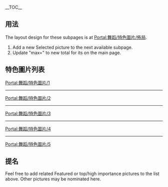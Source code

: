 __TOC__
== 用法 ==
The layout design for these subpages is at [[Portal:舞蹈/特色圖片/佈局|Portal:舞蹈/特色圖片/佈局]].
# Add a new Selected picture to the next available subpage.
# Update "max=" to new total for its {{tl|Random portal component}} on the main page.

== 特色圖片列表 ==

[[Portal:舞蹈/特色圖片/1|Portal:舞蹈/特色圖片/1]]
{{Portal:舞蹈/特色圖片/1}}
----
[[Portal:舞蹈/特色圖片/2|Portal:舞蹈/特色圖片/2]]
{{Portal:舞蹈/特色圖片/2}}
----
[[Portal:舞蹈/特色圖片/3|Portal:舞蹈/特色圖片/3]]
{{Portal:舞蹈/特色圖片/3}}
----
[[Portal:舞蹈/特色圖片/4|Portal:舞蹈/特色圖片/4]]
{{Portal:舞蹈/特色圖片/4}}
----
[[Portal:舞蹈/特色圖片/5|Portal:舞蹈/特色圖片/5]]
{{Portal:舞蹈/特色圖片/5}}

== 提名 ==
Feel free to add related Featured or top/high importance pictures to the list above. Other pictures may be nominated here.


<!-- keep this below nominations -->
</noinclude>